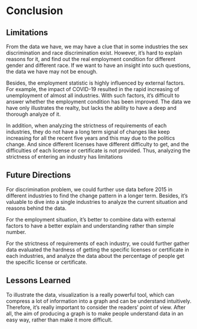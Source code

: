 # Conclusion

## Limitations

From the data we have, we may have a clue that in some industries the sex discrimination and race discrimination exist. However, it's hard to explain reasons for it, and find out the real employment condition for different gender and different race. If we want to have an insight into such questions, the data we have may not be enough.

Besides, the employment statistic is highly influenced by external factors. For example, the impact of COVID-19 resulted in the rapid increasing of unemployment of almost all industries. With such factors, it's difficult to answer whether the employment condition has been improved. The data we have only illustrates the realty, but lacks the ability to have a deep and thorough analyze of it.

In addition, when analyzing the strictness of requirements of each industries, they do not have a long term signal of changes like keep increasing for all the recent five years and this may due to the politics change. And since different licenses have different difficulty to get, and the difficulties of each license or certificate is not provided. Thus, analyzing the strictness of entering an industry has limitations

## Future Directions

For discrimination problem, we could further use data before 2015 in different industries to find the change pattern in a longer term. Besides, it's valuable to dive into a single industries to analyze the current situation and reasons behind the data.

For the employment situation, it's better to combine data with external factors to have a better explain and understanding rather than simple number.

For the strictness of requirements of each industry, we could further gather data evaluated the hardness of getting the specific licenses or certificate in each industries, and analyze the data about the percentage of people get the specific license or certificate.

## Lessons Learned

To illustrate the data, visualization is a really powerful tool, which can compress a lot of information into a graph and can be understand intuitively. Therefore, it's really important to consider the readers' point of view. After all, the aim of producing a graph is to make people understand data in an easy way, rather than make it more difficult.